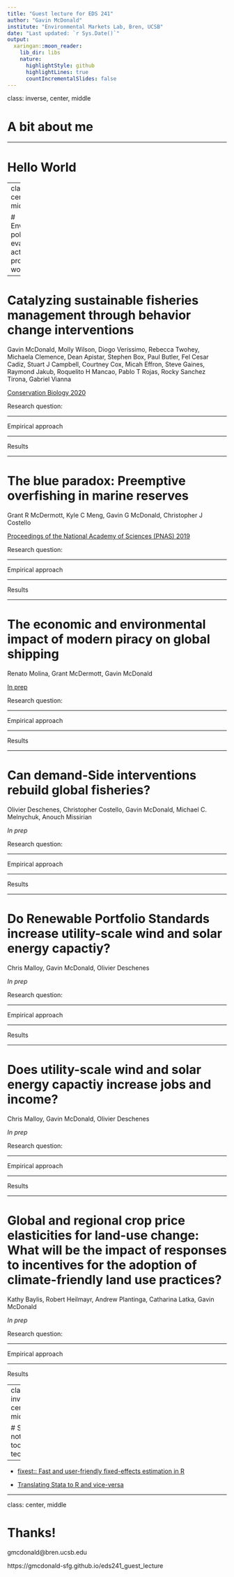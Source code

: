 ```yaml
---
title: "Guest lecture for EDS 241"
author: "Gavin McDonald"
institute: "Environmental Markets Lab, Bren, UCSB"
date: "Last updated: `r Sys.Date()`"
output:
  xaringan::moon_reader:
    lib_dir: libs
    nature:
      highlightStyle: github
      highlightLines: true
      countIncrementalSlides: false
---
```

class: inverse, center, middle

# A bit about me

---

# Hello World

---
class: inverse, center, middle

# Environmental policy evaluation in action: A few projects I've worked on

---

# Catalyzing sustainable fisheries management through behavior change interventions  

Gavin McDonald, Molly Wilson, Diogo Veríssimo, Rebecca Twohey, Michaela Clemence, Dean Apistar, Stephen Box, Paul Butler, Fel Cesar Cadiz, Stuart J Campbell, Courtney Cox, Micah Effron, Steve Gaines, Raymond Jakub, Roquelito H Mancao, Pablo T Rojas, Rocky Sanchez Tirona, Gabriel Vianna

[Conservation Biology 2020](https://conbio.onlinelibrary.wiley.com/doi/full/10.1111/cobi.13475)

Research question: 

---

Empirical approach

---

Results

---

# The blue paradox: Preemptive overfishing in marine reserves

Grant R McDermott, Kyle C Meng, Gavin G McDonald, Christopher J Costello 

[Proceedings of the National Academy of Sciences
 (PNAS) 2019](https://www.pnas.org/content/116/12/5319.short)

Research question: 

---

Empirical approach

---

Results

---

# The economic and environmental impact of modern piracy on global shipping

Renato Molina, Grant McDermott, Gavin McDonald

[In prep](https://renatomolinah.com/assets/docs/piracy.pdf)

Research question: 

---

Empirical approach

---

Results

---

# Can demand-Side interventions rebuild global fisheries?

Olivier Deschenes, Christopher Costello, Gavin McDonald, Michael C. Melnychuk, Anouch Missirian

*In prep*

Research question: 

---

Empirical approach

---

Results

---

# Do Renewable Portfolio Standards increase utility-scale wind and solar energy capactiy?

Chris Malloy, Gavin McDonald, Olivier Deschenes

*In prep*

Research question: 

---

Empirical approach

---

Results

---

# Does utility-scale wind and solar energy capactiy increase jobs and income?

Chris Malloy, Gavin McDonald, Olivier Deschenes

*In prep*

Research question: 

---

Empirical approach

---

Results

---

# Global and regional crop price elasticities for land-use change: What will be the impact of responses to incentives for the adoption of climate-friendly land use practices?

Kathy Baylis, Robert Heilmayr, Andrew Plantinga, Catharina Latka, Gavin McDonald

*In prep*

Research question: 

---

Empirical approach

---

Results

---
class: inverse, center, middle

# Some notes on tools and techniques

---

* [fixest:: Fast and user-friendly fixed-effects estimation in R](https://lrberge.github.io/fixest/)

* [Translating Stata to R and vice-versa](https://stata2r.github.io)

---
class: center, middle

# Thanks!

gmcdonald@bren.ucsb.edu

https://gmcdonald-sfg.github.io/eds241_guest_lecture
